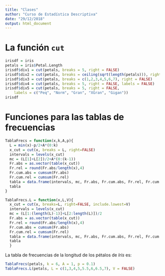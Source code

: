 ```yaml
---
title: "Clases"
author: "Curso de Estadística Descriptiva"
date: "29/12/2018"
output: html_document
---
```


# La función `cut`

```r
irisdf = iris
petals = iris$Petal.Length
irisdf$div1 = cut(petals, breaks = 5, right = FALSE)
irisdf$div2 = cut(petals, breaks = ceiling(sqrt(length(petals))), right = FALSE)
irisdf$div3 = cut(petals, breaks = c(1,2,3,4,5,6,7), right = FALSE)
irisdf$div4 = cut(petals, breaks = 5, right = FALSE, labels = FALSE)
irisdf$div5 = cut(petals, breaks = 5, right = FALSE, 
    labels = c("Peq", "Norm", "Gran", "XGran", "Gigan"))
irisdf
```
# Funciones para las tablas de frecuencias
```r
TablaFrecs = function(x,k,A,p){ 
  L = min(x)-p/2+A*(0:k)
  x_cut = cut(x, breaks = L, right=FALSE)
  intervals = levels(x_cut)
  mc = (L[1]+L[2])/2+A*(0:(k-1))
  Fr.abs = as.vector(table(x_cut)) 
  Fr.rel = round(Fr.abs/length(x),4) 
  Fr.cum.abs = cumsum(Fr.abs) 
  Fr.cum.rel = cumsum(Fr.rel)
  tabla = data.frame(intervals, mc, Fr.abs, Fr.cum.abs, Fr.rel, Fr.cum.rel)
  tabla
}

TablaFrecs.L = function(x,L,V){
  x_cut = cut(x, breaks=L, right=FALSE, include.lowest=V)
  intervals = levels(x_cut)
  mc = (L[1:(length(L)-1)]+L[2:length(L)])/2
  Fr.abs = as.vector(table(x_cut)) 
  Fr.rel = round(Fr.abs/length(x),4)
  Fr.cum.abs = cumsum(Fr.abs)
  Fr.cum.rel = cumsum(Fr.rel)
  tabla = data.frame(intervals, mc, Fr.abs, Fr.cum.abs, Fr.rel, Fr.cum.rel)
  tabla
  }
```

La tabla de frecuencias de la longitud de los pétalos de *Iris* es:
```r
TablaFrecs(petals, k = 6, A = 1, p = 0.1)
TablaFrecs.L(petals, L = c(1,3,4,5,5.5,6,6.5,7), V = FALSE)
```



